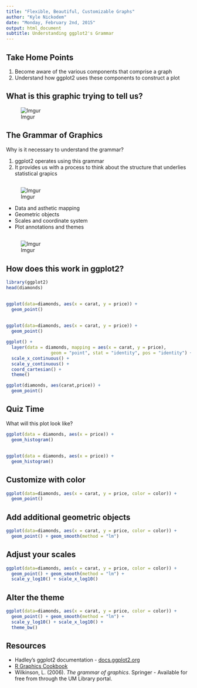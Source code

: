 ```yaml
---
title: "Flexible, Beautiful, Customizable Graphs"
author: "Kyle Nickodem"
date: "Monday, February 2nd, 2015"
output: html_document
subtitle: Understanding ggplot2's Grammar
---
```


## Take Home Points

1. Become aware of the various components that comprise a graph
2. Understand how ggplot2 uses these components to construct a plot

## What is this graphic trying to tell us?
![Imgur](http://i.imgur.com/q5UAEV2.png)


## The Grammar of Graphics
Why is it necessary to understand the grammar?

1. ggplot2 operates using this grammar
2. It provides us with a process to think about the structure that underlies statistical grapics

##
![Imgur](http://i.imgur.com/aLOMwJ0.png)

- Data and asthetic mapping
- Geometric objects
- Scales and coordinate system
- Plot annotations and themes

##
![Imgur](http://i.imgur.com/IDAnlcF.png)

## How does this work in ggplot2?

```r
library(ggplot2)
head(diamonds)
```


##
```r
ggplot(data=diamonds, aes(x = carat, y = price)) +
  geom_point()
```

##
```r
ggplot(data=diamonds, aes(x = carat, y = price)) +
  geom_point()
```

```r
ggplot() +
  layer(data = diamonds, mapping = aes(x = carat, y = price), 
                 geom = "point", stat = "identity", pos = "identity") + 
  scale_x_continuous() + 
  scale_y_continuous() + 
  coord_cartesian() +
  theme()
```

```r
ggplot(diamonds, aes(carat,price)) +
  geom_point()
```

## Quiz Time
What will this plot look like?

```r
ggplot(data = diamonds, aes(x = price)) + 
  geom_histogram()

```

##
```r
ggplot(data = diamonds, aes(x = price)) + 
  geom_histogram()

```

## Customize with color
```r
ggplot(data=diamonds, aes(x = carat, y = price, color = color)) +
  geom_point()
```

## Add additional geometric objects
```r
ggplot(data=diamonds, aes(x = carat, y = price, color = color)) +
  geom_point() + geom_smooth(method = "lm")
```

## Adjust your scales
```r
ggplot(data=diamonds, aes(x = carat, y = price, color = color)) +
  geom_point() + geom_smooth(method = "lm") +
  scale_y_log10() + scale_x_log10()
```

## Alter the theme
```r
ggplot(data=diamonds, aes(x = carat, y = price, color = color)) +
  geom_point() + geom_smooth(method = "lm") +
  scale_y_log10() + scale_x_log10() +
  theme_bw()
```

## Resources
- Hadley's ggplot2 documentation - [docs.ggplot2.org](http://docs.ggplot2.org/current/)
- [R Graphics Cookbook](http://www.cookbook-r.com/Graphs/)
- Wilkinson, L. (2006). *The grammar of graphics*. Springer - Available for free from through the UM Library portal.

